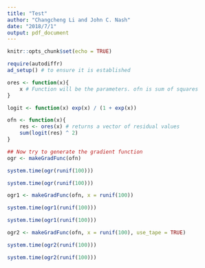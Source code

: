 ```yaml
---
title: "Test"
author: "Changcheng Li and John C. Nash"
date: "2018/7/1"
output: pdf_document
---
```


```r
knitr::opts_chunk$set(echo = TRUE)
```


```r
require(autodiffr)
ad_setup() # to ensure it is established

ores <- function(x){
    x # Function will be the parameters. ofn is sum of squares
}

logit <- function(x) exp(x) / (1 + exp(x))

ofn <- function(x){
    res <- ores(x) # returns a vector of residual values
    sum(logit(res) ^ 2)
}

## Now try to generate the gradient function
ogr <- makeGradFunc(ofn)

system.time(ogr(runif(100)))

system.time(ogr(runif(100)))

ogr1 <- makeGradFunc(ofn, x = runif(100))

system.time(ogr1(runif(100)))

system.time(ogr1(runif(100)))

ogr2 <- makeGradFunc(ofn, x = runif(100), use_tape = TRUE)

system.time(ogr2(runif(100)))

system.time(ogr2(runif(100)))
```



